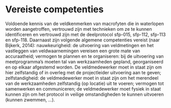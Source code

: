 # Vereiste competenties

```{=html}
<!--
Omschrijving van de basiskennis (bv. kennis van bepaalde soorten) en vaardigheden (bv. bepaalde apparatuur kunnen bedienen), die de gebruiker van het protocol moet hebben om het protocol op een gepaste manier te kunnen uitvoeren.
Eventueel kan er verwezen worden naar bepaalde opleidingen.
-->
```
Voldoende kennis van de veldkenmerken van macrofyten die in waterlopen worden aangetroffen, vertrouwd zijn met technieken om ze te kunnen identificeren en vertrouwd zijn met de deelprotocol sfp-015, sfp-112, sfp-113 en sfp-118.
Daarnaast zijn volgende algemene competenties vereist (naar Bijkerk, 2014): nauwkeurigheid: de uitvoering van veldmetingen en het vastleggen van veldwaarnemingen vereisen een grote mate van accuraatheid; vermogen te plannen en te organiseren: bij de uitvoering van meetprogramma's moeten tal van werkzaamheden gepland, georganiseerd en op elkaar afgestemd worden.
De veldmedewerker moet in staat zijn om hier zelfstandig of in overleg met de projectleider uitvoering aan te geven; zelfstandigheid: de veldmedewerker moet in staat zijn om het merendeel van de werkzaamheden zelfstandig (op locatie) uit te voeren; vermogen tot samenwerken en communiceren; de veldmedewerker moet fysiek in staat kunnen zijn om het protocol in veilige omstandigheden te kunnen uitvoeren (kunnen zwemmen, ...).
